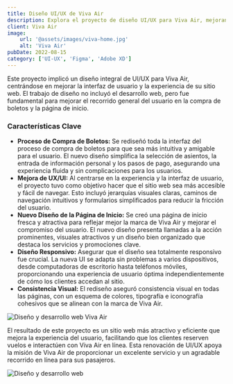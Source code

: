 ```yaml
---
title: Diseño UI/UX de Viva Air
description: Explora el proyecto de diseño UI/UX para Viva Air, mejorando el proceso de compra de boletos y rediseñando la página de inicio para una experiencia de usuario sin interrupciones.
client: Viva Air
image:
    url: '@assets/images/viva-home.jpg'
    alt: 'Viva Air'
pubDate: 2022-08-15
category: ['UI-UX', 'Figma', 'Adobe XD']
---
```


Este proyecto implicó un diseño integral de UI/UX para Viva Air, centrándose en mejorar la interfaz de usuario y la experiencia de su sitio web. El trabajo de diseño no incluyó el desarrollo web, pero fue fundamental para mejorar el recorrido general del usuario en la compra de boletos y la página de inicio.

### Características Clave

-   **Proceso de Compra de Boletos:** Se rediseñó toda la interfaz del proceso de compra de boletos para que sea más intuitiva y amigable para el usuario. El nuevo diseño simplifica la selección de asientos, la entrada de información personal y los pasos de pago, asegurando una experiencia fluida y sin complicaciones para los usuarios.
-   **Mejora de UX/UI:** Al centrarse en la experiencia y la interfaz de usuario, el proyecto tuvo como objetivo hacer que el sitio web sea más accesible y fácil de navegar. Esto incluyó jerarquías visuales claras, caminos de navegación intuitivos y formularios simplificados para reducir la fricción del usuario.
-   **Nuevo Diseño de la Página de Inicio:** Se creó una página de inicio fresca y atractiva para reflejar mejor la marca de Viva Air y mejorar el compromiso del usuario. El nuevo diseño presenta llamadas a la acción prominentes, visuales atractivos y un diseño bien organizado que destaca los servicios y promociones clave.
-   **Diseño Responsivo:** Asegurar que el diseño sea totalmente responsivo fue crucial. La nueva UI se adapta sin problemas a varios dispositivos, desde computadoras de escritorio hasta teléfonos móviles, proporcionando una experiencia de usuario óptima independientemente de cómo los clientes accedan al sitio.
-   **Consistencia Visual:** El rediseño aseguró consistencia visual en todas las páginas, con un esquema de colores, tipografía e iconografía cohesivos que se alinean con la marca de Viva Air.

![Diseño y desarrollo web Viva Air](@assets/images/MMB-viva.jpg)

El resultado de este proyecto es un sitio web más atractivo y eficiente que mejora la experiencia del usuario, facilitando que los clientes reserven vuelos e interactúen con Viva Air en línea. Esta renovación de UI/UX apoya la misión de Viva Air de proporcionar un excelente servicio y un agradable recorrido en línea para sus pasajeros.

![Diseño y desarrollo web](@assets/images/sillas.jpg)
